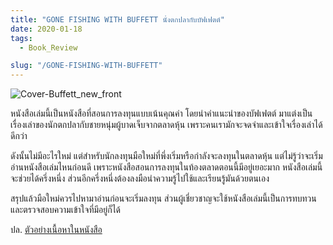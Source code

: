 ```yaml
---
title: "GONE FISHING WITH BUFFETT นั่งตกปลากับบัฟเฟตต์"
date: 2020-01-18
tags:
  - Book_Review

slug: "/GONE-FISHING-WITH-BUFFETT"
---
```


![Cover-Buffett_new_front](Cover-Buffett_new_front.png)

หนังสือเล่มนี้เป็นหนังสือที่สอนการลงทุนแบบเน้นคุณค่า โดยนำคำแนะนำของบัฟเฟตต์ มาแต่งเป็นเรื่องเล่าของนักตกปลากับชายหนุ่มผู้บาดเจ็บจากตลาดหุ้น เพราะคนเรามักจะจดจำและเข้าใจเรื่องเล่าได้ดีกว่า

ดังนั้นไม่มีอะไรใหม่ แต่สำหรับนักลงทุนมือใหม่ที่พึ่งเริ่มหรือกำลังจะลงทุนในตลาดหุ้น แต่ไม่รู้ว่าจะเริ่มอ่านหนังสือเล่มไหนก่อนดี เพราะหนังสือสอนการลงทุนในท้องตลาดตอนนี้มีอยู่เยอะมาก หนังสือเล่มนี้จะช่วยได้ครึ่งหนึ่ง ส่วนอีกครึ่งหนึ่งต้องลงมือนำความรู้ไปใช้และเรียนรู้มันด้วยตนเอง

สรุปแล้วมือใหม่ควรไปหามาอ่านก่อนจะเริ่มลงทุน ส่วนผู้เชี่ยวชาญจะใช้หนังสือเล่มนี้เป็นการทบทวนและตรวจสอบความเข้าใจที่มีอยู่ก็ได้

ปล. [ตัวอย่างเนื้อหาในหนังสือ](https://liverich.co.th/products/finance-business/gone-fishing-with-buffett/)
